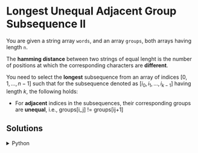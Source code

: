 # Longest Unequal Adjacent Group Subsequence II

You are given a string array `words`, and an array `groups`, both arrays having length `n`.

The **hamming distance** between two strings of equal lenght is the number of positions at which the corresponding characters are **different**.

You need to select the **longest** subsequence from an array of indices $[0, 1, ..., n-1]$ such that for the subsequence denoted as $[i_0, i_1, ..., i_{k-1}]$ having length $k$, the following holds:

- For **adjacent** indices in the subsequences, their corresponding groups are **unequal**, i.e., groups[i_j] != groups[ij+1]



## Solutions

<details>
    <summary>Python</summary>
```python
class Solution:
    def getWordsInLongestSubsequence(self,words, groups):
        n = len(words)
        
        lis = [1] * n  
        parent = [-1] * n  
        
        lis_len = 1  
        lis_end = 0  
        
        def hammingDistance(s1, s2):
            if len(s1) != len(s2):
                return float('inf')
            return sum(c1 != c2 for c1, c2 in zip(s1, s2))
        
        for i in range(n):
            for j in range(i + 1, n):
                if (groups[i] != groups[j] and 
                    len(words[i]) == len(words[j]) and 
                    hammingDistance(words[i], words[j]) == 1 and 
                    lis[i] + 1 > lis[j]):
                    
                    lis[j] = lis[i] + 1
                    parent[j] = i
                    
                    if lis[j] > lis_len:
                        lis_len = lis[j]
                        lis_end = j
        
        ans = []
        cur = lis_end
        
        while cur != -1:
            ans.append(words[cur])
            cur = parent[cur]
        
        ans.reverse()
        
        return ans
```
</details>